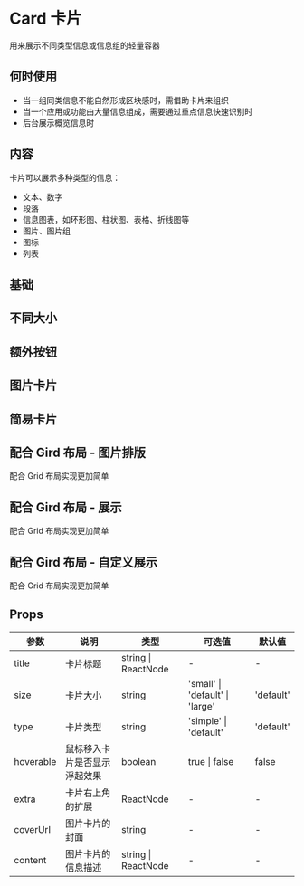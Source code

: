# Card 卡片

用来展示不同类型信息或信息组的轻量容器

## 何时使用

- 当一组同类信息不能自然形成区块感时，需借助卡片来组织
- 当一个应用或功能由大量信息组成，需要通过重点信息快速识别时
- 后台展示概览信息时

## 内容

卡片可以展示多种类型的信息：

- 文本、数字
- 段落
- 信息图表，如环形图、柱状图、表格、折线图等
- 图片、图片组
- 图标
- 列表

## 基础


<DemoBase />

## 不同大小


<DemoSize />

## 额外按钮


<DemoButton />

## 图片卡片


<DemoImage />

## 简易卡片


<DemoSimple />

## 配合 Gird 布局 - 图片排版

配合 Grid 布局实现更加简单


<DemoGridImage />

## 配合 Gird 布局 - 展示

配合 Grid 布局实现更加简单


<DemoGridDisplay />

## 配合 Gird 布局 - 自定义展示

配合 Grid 布局实现更加简单


<DemoGridCustom />

## Props

| 参数      | 说明                         | 类型                | 可选值                          | 默认值    |
| --------- | ---------------------------- | ------------------- | ------------------------------- | --------- |
| title     | 卡片标题                     | string \| ReactNode | -                               | -         |
| size      | 卡片大小                     | string              | 'small' \| 'default' \| 'large' | 'default' |
| type      | 卡片类型                     | string              | 'simple' \| 'default'           | 'default' |
| hoverable | 鼠标移入卡片是否显示浮起效果 | boolean             | true \| false                   | false     |
| extra     | 卡片右上角的扩展             | ReactNode           | -                               | -         |
| coverUrl  | 图片卡片的封面               | string              | -                               | -         |
| content   | 图片卡片的信息描述           | string \| ReactNode | -                               | -         |
